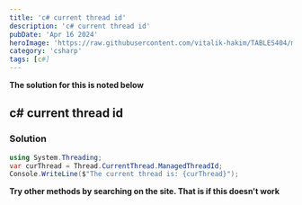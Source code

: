 ```yaml
---
title: 'c# current thread id'
description: 'c# current thread id'
pubDate: 'Apr 16 2024'
heroImage: 'https://raw.githubusercontent.com/vitalik-hakim/TABLES404/main/error_b/c%23.png'
category: 'csharp'
tags: [c#]
---
```


**The solution for this is noted below**

## c# current thread id

### Solution

```csharp
using System.Threading;
var curThread = Thread.CurrentThread.ManagedThreadId;
Console.WriteLine($"The current thread is: {curThread}");
```

**Try other methods by searching on the site. That is if this doesn't work**
